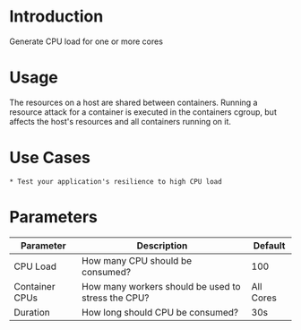 # Introduction

Generate CPU load for one or more cores

# Usage
The resources on a host are shared between containers.
Running a resource attack for a container is executed in the containers cgroup, but affects the host's resources and all containers running on it.

# Use Cases

    * Test your application's resilience to high CPU load

# Parameters

| Parameter      | Description                                        | Default   |
|----------------|----------------------------------------------------|-----------|
| CPU Load       | How many CPU should be consumed?                   | 100       |
| Container CPUs | How many workers should be used to stress the CPU? | All Cores |
| Duration       | How long should CPU be consumed?                   | 30s       |
